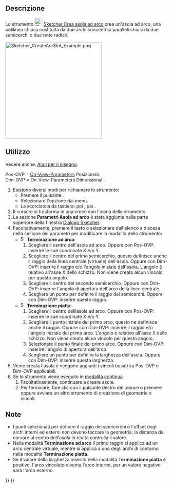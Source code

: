 <languages/>

{{Docnav/it
|[[Sketcher_CreateSlot/it|Asola]]
|[[Sketcher_CreateBSpline/it|B-spline dai punti di controllo]]
|[[Sketcher_Workbench/it|Sketcher]]
|IconL=Sketcher_CreateSlot.svg
|IconR=Sketcher_CreateBSpline.svg
|IconC=Workbench_Sketcher.svg
}}

{{GuiCommand/it
|Name=Sketcher CreateArcSlot
|Name/it=Sketcher Crea asola ad arco
|MenuLocation=Schizzo → Geometrie Sketcher → Crea asola ad arco
|Workbenches=[[Sketcher_Workbench/it|Sketcher]]
|Shortcut={{KEY|G}} {{KEY|S}} {{KEY|2}}
|Version=1.0
|SeeAlso=[[Sketcher_CreateSlot/it|Sketcher Crea asola]]
}}

<span id="Description"></span>
==Descrizione==

Lo strumento [[Image:Sketcher_CreateArcSlot.svg|24px]] [[Sketcher_CreateArcSlot/it|Sketcher Crea asola ad arco]] crea un'asola ad arco, una polilinea chiusa costituita da due archi concentrici paralleli chiusi da due semicerchi o due rette radiali.

[[Image:Sketcher_CreateArcSlot_Example.png|300px]]
{{Caption|Asola ad arco con estremità ad arco (a sinistra) ed estremità piatte (a destra)}}

<span id="Usage"></span>
==Utilizzo==

Vedere anche: [[Sketcher_Workbench/it#Drawing_aids|Aiuti per il disegno]].

Pos-OVP = [[Sketcher_Preferences/it#Generale|On-View-Parameters]] Posizionali.<br>
Dim-OVP = On-View-Parameters Dimensionali.

# Esistono diversi modi per richiamare lo strumento:
#* Premere il pulsante {{Button|[[Image:Sketcher_CreateArcSlot.svg|16px]] [[Sketcher_CreateArcSlot/it|Crea asola ad arco]]}}.
#* Selezionare l'opzione {{MenuCommand|Schizzo → Geometrie Sketcher → [[Image:Sketcher_CreateArcSlot.svg|16px]] Crea asola ad  arco}} dal menu.
#* La scorciatoia da tastiera: {{KEY|G}} poi {{KEY|S}}, poi {{KEY|2}}.
# Il cursore si trasforma in una croce con l'icona dello strumento.
# La sezione '''Parametri Asola ad arco''' è stata aggiunta nella parte superiore della  finestra [[Sketcher_Dialog|Dialogo Sketcher]].
# Facoltativamente, premere il tasto {{KEY|M}} o selezionare dall'elenco a discesa nella sezione dei parametri per modificare la modalità dello strumento:
#* [[Image:Sketcher_CreateArcSlot.svg|16px]] '''Terminazione ad arco''':
#*# Scegliere il centro dell'asola ad arco. Oppure con Pos-OVP: inserire le sue coordinate X e/o Y.
#*# Scegliere il centro del primo semicerchio, questo definisce anche il raggio della linea centrale (virtuale) dell'asola. Oppure con Dim-OVP: inserire il raggio e/o l'angolo iniziale dell'asola. L'angolo è relativo all'asse X dello schizzo. Non viene creato alcun vincolo per questo angolo.
#*# Scegliere il centro del secondo semicerchio. Oppure con Dim-OVP: inserire l'angolo di apertura dell'arco della linea centrale.
#*# Scegliere un punto per definire il raggio dei semicerchi. Oppure con Dim-OVP: inserire questo raggio.
#* [[Image:Sketcher_CreateRectangleSlot.svg|16px]] '''Terminazione piatta''':
#*# Scegliere il centro dellìasola ad arco. Oppure con Pos-OVP: inserire le sue coordinate X e/o Y.
#*# Scegliere il punto iniziale del primo arco, questo ne definisce anche il raggio. Oppure con Dim-OVP: inserire il raggio e/o l'angolo iniziale del primo arco. L'angolo è relativo all'asse X dello schizzo. Non viene creato alcun vincolo per questo angolo.
#*# Selezionare il punto finale del primo arco. Oppure con Dim-OVP: inserire l'angolo di apertura dell'arco.
#*# Scegliere un punto per definire la larghezza dell'asola. Oppure con Dim-OVP: inserire questa larghezza.
# Viene creata l'asola  e vengono aggiunti i vincoli basati su Pos-OVP e Dim-OVP applicabili.
# Se lo strumento viene eseguito in [[Sketcher_Workbench#Continue_modes/it|modalità continua]]:
## Facoltativamente, continuare a creare asole.
## Per terminare, fare clic con il pulsante destro del mouse o premere {{KEY|Esc}} oppure avviare un altro strumento di creazione di geometrie o vincoli.

<span id="Notes"></span>
==Note==

* I punti selezionati per definire il raggio dei semicerchi o l'offset degli archi interni ed esterni non devono toccare la geometria, la distanza dal cursore al centro dell'asola in realtà controlla il valore.
* Nella modalità '''Terminazione ad arco''' il primo raggio si applica ad un arco centrale virtuale, mentre si applica a uno degli archi di contorno nella modalità '''Terminazione piatta'''.
* Se il valore della larghezza inserito nella modalità '''Terminazione piatta''' è positivo, l'arco vincolato diventa l'arco interno, per un valore negativo sarà l'arco esterno.


{{Docnav/it
|[[Sketcher_CreateSlot/it|Asola]]
|[[Sketcher_CreateBSpline/it|B-spline dai punti di controllo]]
|[[Sketcher_Workbench/it|Sketcher]]
|IconL=Sketcher_CreateSlot.svg
|IconR=Sketcher_CreateBSpline.svg
|IconC=Workbench_Sketcher.svg
}}

{{Sketcher_Tools_navi{{#translation:}}}}
{{Userdocnavi{{#translation:}}}}